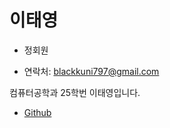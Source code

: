 # 이태영

- 정회원

- 연락처: [blackkuni797@gmail.com](mailto:blackkuni797@gmail.com)

컴퓨터공학과 25학번 이태영입니다.

- [Github](https://github.com/ti088560)
